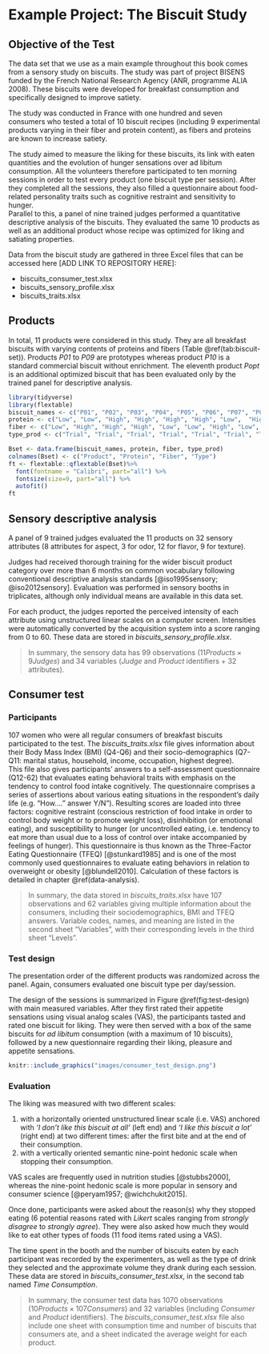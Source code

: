 # Example Project: The Biscuit Study {#example-projects}

## Objective of the Test

The data set that we use as a main example throughout this book comes from a sensory study on biscuits. The study was part of project BISENS funded by the French National Research Agency (ANR, programme ALIA 2008). These biscuits were developed for breakfast consumption and specifically designed to improve satiety.

The study was conducted in France with one hundred and seven consumers who tested a total of 10 biscuit recipes (including 9 experimental products varying in their fiber and protein content), as fibers and proteins are known to increase satiety.  

The study aimed to measure the liking for these biscuits, its link with eaten quantities and the evolution of hunger sensations over ad libitum consumption. All the volunteers therefore participated to ten morning sessions in order to test every product (one biscuit type per session). After they completed all the sessions, they also filled a questionnaire about food-related personality traits such as cognitive restraint and sensitivity to hunger.  
Parallel to this, a panel of nine trained judges performed a quantitative descriptive analysis of the biscuits. They evaluated the same 10 products as well as an additional product whose recipe was optimized for liking and satiating properties.

Data from the biscuit study are gathered in three Excel files that can be accessed here [ADD LINK TO REPOSITORY HERE]: 

* biscuits_consumer_test.xlsx  
* biscuits_sensory_profile.xlsx  
* biscuits_traits.xlsx  

## Products

In total, 11 products were considered in this study. They are all breakfast biscuits with varying contents of proteins and fibers (Table \@ref(tab:biscuit-set)). Products *P01* to *P09* are prototypes whereas product *P10* is a standard commercial biscuit without enrichment. The eleventh product *Popt* is an additional optimized biscuit that has been evaluated only by the trained panel for descriptive analysis.

```r
library(tidyverse)
library(flextable)
biscuit_names <- c("P01", "P02", "P03", "P04", "P05", "P06", "P07", "P08", "P09", "P10", "POpt")
protein <- c("Low", "Low", "High", "High", "High", "High", "Low",  "High", "High", "Low", "High")
fiber <- c("Low", "High", "High", "High", "Low", "Low", "High", "Low", "High", "Low", "Low")
type_prod <- c("Trial", "Trial", "Trial", "Trial", "Trial", "Trial", "Trial", "Trial", "Trial", "Commercial product", "Optimized trial")

Bset <- data.frame(biscuit_names, protein, fiber, type_prod)
colnames(Bset) <- c("Product", "Protein", "Fiber", "Type")
ft <- flextable::qflextable(Bset)%>% 
  font(fontname = "Calibri", part="all") %>% 
  fontsize(size=9, part="all") %>% 
  autofit()
ft
```

## Sensory descriptive analysis

A panel of 9 trained judges evaluated the 11 products on 32 sensory attributes (8 attributes for aspect, 3 for odor, 12 for flavor, 9 for texture).  

Judges had received thorough training for the wider biscuit product category over more than 6 months on common vocabulary following conventional descriptive analysis standards [@iso1995sensory; @iso2012sensory]. Evaluation was performed in sensory booths in triplicates, although only individual means are available in this data set.

For each product, the judges reported the perceived intensity of each attribute using unstructured linear scales on a computer screen. Intensities were automatically converted by the acquisition system into a score ranging from 0 to 60. These data are stored in *biscuits_sensory_profile.xlsx*.

> In summary, the sensory data has 99 observations ($11 Products\times{9 Judges}$) and 34 variables (*Judge* and *Product* identifiers + 32 attributes).

## Consumer test

### Participants

107 women who were all regular consumers of breakfast biscuits participated to the test. The *biscuits_traits.xlsx* file gives information about their Body Mass Index (BMI) (Q4-Q6) and their socio-demographics (Q7-Q11: marital status, household, income, occupation, highest degree).  
This file also gives participants' answers to a self-assessment questionnaire (Q12-62) that evaluates eating behavioral traits with emphasis on the tendency to control food intake cognitively. The questionnaire comprises a series of assertions about various eating situations in the respondent's daily life (e.g. "How...." answer Y/N"). Resulting scores are loaded into three factors: cognitive restraint (conscious restriction of food intake in order to control body weight or to promote weight loss), disinhibition (or emotional eating), and susceptibility to hunger (or uncontrolled eating, i.e. tendency to eat more than usual due to a loss of control over intake accompanied by feelings of hunger). This questionnaire is thus known as the Three-Factor Eating Questionnaire (TFEQ) [@stunkard1985] and is one of the most commonly used questionnaires to evaluate eating behaviors in relation to overweight or obesity [@blundell2010]. Calculation of these factors is detailed in chapter \@ref(data-analysis).

> In summary, the data stored in *biscuits_traits.xlsx* have 107 observations and 62 variables giving multiple information about the consumers, including their sociodemographics, BMI and TFEQ answers. Variable codes, names, and meaning are listed in the second sheet "Variables", with their corresponding levels in the third sheet "Levels".

### Test design

The presentation order of the different products was randomized across the panel. Again, consumers evaluated one biscuit type per day/session. 

The design of the sessions is summarized in Figure \@ref(fig:test-design) with main measured variables. After they first rated their appetite sensations using visual analog scales (VAS), the participants tasted and rated one biscuit for liking. They were then served with a box of the same biscuits for _ad libitum_ consumption (with a maximum of 10 biscuits), followed by a new questionnaire regarding their liking, pleasure and appetite sensations.

```r
knitr::include_graphics("images/consumer_test_design.png")
```

### Evaluation

The liking was measured with two different scales:  

1. with a horizontally oriented unstructured linear scale (i.e. VAS) anchored with *‘I don’t like this biscuit at all’* (left end) and *‘I like this biscuit a lot’* (right end) at two different times: after the first bite and at the end of their consumption.
2. with a vertically oriented semantic nine-point hedonic scale when stopping their consumption.  

VAS scales are frequently used in nutrition studies [@stubbs2000], whereas the nine-point hedonic scale is more popular in sensory and consumer science [@peryam1957; @wichchukit2015].  

Once done, participants were asked about the reason(s) why they stopped eating (6 potential reasons rated with *Likert* scales ranging from *strongly disagree* to *strongly agree*). They were also asked how much they would like to eat other types of foods (11 food items rated using a VAS).

The time spent in the booth and the number of biscuits eaten by each participant was recorded by the experimenters, as well as the type of drink they selected and the approximate volume they drank during each session. These data are stored in *biscuits_consumer_test.xlsx*, in the second tab named *Time Consumption*.

> In summary, the consumer test data has 1070 observations ($10 Products\times{107 Consumers}$) and 32 variables (including *Consumer* and *Product* identifiers). The *biscuits_consumer_test.xlsx* file also include one sheet with consumption time and number of biscuits that consumers ate, and a sheet indicated the average weight for each product.

